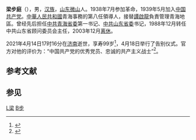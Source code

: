 {{Infobox officeholder
|姓名                     =梁步庭
|出生日期                  ={{birth date|1921|11|15}}
|出生地点                  =[[山东|山东]][[微山|微山]]
|逝世日期                  ={{death date and age|2021|4|14|1921|11|15}}
|逝世地点                  =[[山东|山东]][[济南|济南]]
|国籍                      ={{PRC}}
|政党                      ={{CPC}}
}}

'''梁步庭'''（{{bd|1921年|11月15日|2021年|4月14日|catIdx=L梁}}），男，[[汉族|汉族]]，[[山东|山东]][[微山|微山]]人。1938年7月参加革命，1939年5月加入[[中国共产党|中国共产党]]。[[中華人民共和國|中華人民共和國]]青海事務的第八任領導人，接替[[譚啟龍|譚啟龍]]負責管理青海地區。曾经先后担任[[中共青海省委|中共青海省委]]第一书记、[[中共山东省委|中共山东省委]]书记，1988年12月转任中共山东省顾问委员会主任，2003年12月[[离休|离休]]。

2021年4月14日17时16分在[[济南|济南]]逝世，享寿99岁<ref>{{cite web|url=http://www.xinhuanet.com/2021-04/30/c_1127399031.htm|title=梁步庭同志逝世|access-date=2021-05-08|archive-date=2021-05-08|archive-url=https://web.archive.org/web/20210508003039/http://www.xinhuanet.com/2021-04/30/c_1127399031.htm|dead-url=no}}</ref>，4月18日举行了告别仪式。官方对他的评价为：“中国共产党的优秀党员、忠诚的共产主义战士”<ref>{{cite web|title=山东省委原书记梁步庭同志逝世|url=http://www.shandong.gov.cn/art/2021/4/19/art_97902_409544.html|access-date=2021-04-21|archive-date=2021-04-21|archive-url=https://web.archive.org/web/20210421023817/http://www.shandong.gov.cn/art/2021/4/19/art_97902_409544.html|dead-url=no}}</ref>。

==参考文献==
{{reflist}}
==参见==
{{start box}}
{{s-ppo|cpc}}
{{s-before|[[谭启龙|谭启龙]]}}
{{s-title|[[中国共产党青海省委员会|中国共产党青海省委员会]]书记|1979年12月－1982年12月}}
{{s-after|[[赵海峰|赵海峰]]}}
{{s-before|[[苏毅然|苏毅然]]}}
{{s-title|[[中国共产党山东省委员会|中国共产党山东省委员会]]书记|1985年6月－1988年12月}}
{{s-after|[[姜春云|姜春云]]}}
{{end box}}
{{China-poli-bio-stub}}
{{中华人民共和国青海省地方领导人}}
{{中华人民共和国山东省正职领导人}}
{{山东行政长官|PRC}}
{{党政正部级以上干部曾有团系统经历者}}
[[Category:微山人|L梁]]
[[Category:梁姓|B步]]